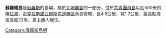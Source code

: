 '''蘇羅維島'''是[[俄羅斯|俄羅斯]]的島嶼，屬於[[北地群島|北地群島]]的一部分，位於[[共青團員島|共青團員島]]以西500米的[[喀拉海|喀拉海]]，由[[克拉斯諾亞爾斯克邊疆區|克拉斯諾亞爾斯克邊疆區]]負責管轄，長4.5公里、寬1.7公里，最高點海拔高度22米，島上無人居住。

{{Russia-geo-stub}}
[[Category:俄羅斯島嶼|Category:俄羅斯島嶼]]